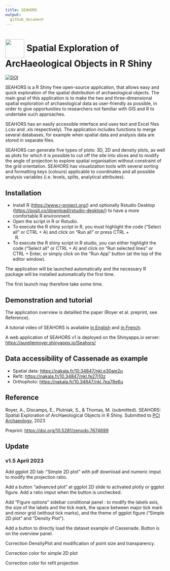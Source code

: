```yaml
---
title: SEAHORS
output:
  github_document
---
```



# [<img src="https://raw.githubusercontent.com/AurelienRoyer/SEAHORS/main/www/logo1.png" height="60em" align="center"/>](https://github.com/AurelienRoyer/SEAHORS) Spatial Exploration of ArcHaeological Objects in R Shiny

[![DOI](https://zenodo.org/badge/581203118.svg)](https://zenodo.org/badge/latestdoi/581203118)

SEAHORS is a R Shiny free open-source application, that allows easy and
quick exploration of the spatial distribution of archaeological objects.
The main goal of this application is to make the two and
three-dimensional spatial exploration of archaeological data as
user-friendly as possible, in order to give opportunities to researchers
not familiar with GIS and R to undertake such approaches.

SEAHORS has an easily accessible interface and uses text and Excel files
(.csv and .xls respectively). The application includes functions to
merge several databases, for example when spatial data and analysis data
are stored in separate files.

SEAHORS can generate five types of plots: 3D, 2D and density plots, as
well as plots for which it is possible to cut off the site into slices
and to modify the angle of projection to explore spatial organisation
without constraint of the grid orientation. SEAHORS has visualization
tools with several sorting and formatting keys (colours) applicable to
coordinates and all possible analysis variables (i.e. levels, splits,
analytical attributes).

## Installation

  - Install R (<https://www.r-project.org/>) and optionally Rstudio
    Desktop (<https://posit.co/download/rstudio-desktop/>) to have a
    more comfortable R environment.
  - Open the script in R or Rstudio.
  - To execute the R shiny script in R, you must highlight the code
    (“Select all” or CTRL + A) and click on “Run all” or press CTRL +
    R.
  - To execute the R shiny script in R studio, you can either highlight
    the code (“Select all” or CTRL + A) and click on “Run selected
    lines” or CTRL + Enter, or simply click on the “Run App” button
    (at the top of the editor window).

The application will be launched automatically and the necessary R
package will be installed automatically the first time.

The first launch may therefore take some time.

## Demonstration and tutorial

The application overview is detailled the paper (Royer et al. preprint,
see Reference).

A tutorial video of SEAHORS is available [in
English](https://nakala.fr/10.34847/nkl.3fdd6h8j) and [in
French](https://nakala.fr/10.34847/nkl.65bf1h72).

A web application of SEAHORS v1 is deployed on the Shinyapps.io server:
<https://aurelienroyer.shinyapps.io/Seahors/>

## Data accessibility of Cassenade as example

  - Spatial data: <https://nakala.fr/10.34847/nkl.e30aie2u>
  - Refit: <https://nakala.fr/10.34847/nkl.fe27j10z>
  - Orthophoto: <https://nakala.fr/10.34847/nkl.7ea78e6u>

## Reference

Royer, A., Discamps, E., Plutniak, S., & Thomas, M. (submitted).
SEAHORS: Spatial Exploration of ArcHaeological Objects in R Shiny.
Submitted to [PCI
Archaeology](https://archaeo.peercommunityin.org/PCIArchaeology), 2023

Preprint: <https://doi.org/10.5281/zenodo.7674699>

## Update

### v1.5 April 2023

Add ggplot 2D tab :“Simple 2D plot” with pdf download and numeric imput
to modify the projection ratio.

Add a button “advanced plot” at ggplot 2D slide to activated plotly or
ggplot figure. Add a ratio imput when the button is unchecked.

Add “Figure options” sidebar conditional panel : to modify the labels
axis, the size of the labels and the tick mark, the space between major
tick mark and minor grid (without tick marks), and the theme of ggplot
figure (“Simple 2D plot” and “Density Plot”).

Add a button to directly load the dataset example of Cassenade. Button
is on the overview panel.

Correction DensityPlot and modification of point size and transparency.

Correction color for simple 2D plot

Correction color for refit projection
